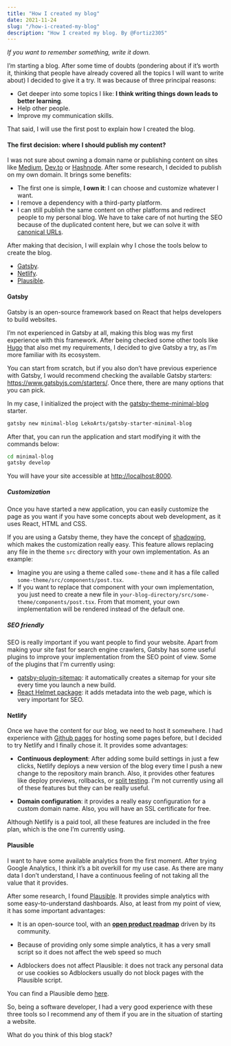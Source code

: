 ```yaml
---
title: "How I created my blog"
date: 2021-11-24
slug: "/how-i-created-my-blog"
description: "How I created my blog. By @Fortiz2305"
---
```


_If you want to remember something, write it down._

I’m starting a blog. After some time of doubts (pondering about if it’s worth it, thinking that people have already
covered all the topics I will want to write about) I decided to give it a try. It was because of three principal reasons:

* Get deeper into some topics I like: **I think writing things down leads to better learning**.
* Help other people.
* Improve my communication skills.

That said, I will use the first post to explain how I created the blog.

#### The first decision: where I should publish my content?

I was not sure about owning a domain name or publishing content on sites like [Medium](https://medium.com/), [Dev.to](https://dev.to/)
or [Hashnode](https://hashnode.com/). After some research, I decided to publish on my own domain. It brings some benefits:

* The first one is simple, **I own it**: I can choose and customize whatever I want.
* I remove a dependency with a third-party platform.
* I can still publish the same content on other platforms and redirect people to my personal blog. We have to take care of not hurting the SEO because of the duplicated content here, but we can solve it with [canonical URLs](https://developers.google.com/search/docs/advanced/crawling/consolidate-duplicate-urls).

After making that decision, I will explain why I chose the tools below to create the blog.

* [Gatsby](https://www.gatsbyjs.com/).
* [Netlify](https://www.netlify.com/).
* [Plausible](https://plausible.io/).

#### Gatsby

Gatsby is an open-source framework based on React that helps developers to build websites.

I’m not experienced in Gatsby at all, making this blog was my first experience with this framework.
After being checked some other tools like [Hugo](https://gohugo.io/) that also met my requirements, I decided to give Gatsby a try,
as I’m more familiar with its ecosystem.

You can start from scratch, but if you also don’t have previous experience with Gatsby, I would recommend checking the
available Gatsby starters: https://www.gatsbyjs.com/starters/. Once there, there are many options that you can pick.

In my case, I initialized the project with the [gatsby-theme-minimal-blog](https://www.gatsbyjs.com/plugins/@lekoarts/gatsby-theme-minimal-blog/) starter.

```sh
gatsby new minimal-blog LekoArts/gatsby-starter-minimal-blog
```

After that, you can run the application and start modifying it with the commands below:

```sh
cd minimal-blog
gatsby develop
```

You will have your site accessible at [http://localhost:8000](http://localhost:8000).

##### Customization

Once you have started a new application, you can easily customize the page as you want if you have some concepts about web development, as it uses React, HTML and CSS.

If you are using a Gatsby theme, they have the concept of [shadowing](https://www.gatsbyjs.com/docs/how-to/plugins-and-themes/shadowing/),
which makes the customization really easy. This feature allows replacing any file in the theme `src` directory with your
own implementation. As an example:

* Imagine you are using a theme called `some-theme` and it has a file called `some-theme/src/components/post.tsx`.
* If you want to replace that component with your own implementation, you just need to create a new file in
`your-blog-directory/src/some-theme/components/post.tsx`. From that moment, your own implementation will be rendered
instead of the default one.

##### SEO friendly

SEO is really important if you want people to find your website. Apart from making your site fast for search engine crawlers,
Gatsby has some useful plugins to improve your implementation from the SEO point of view. Some of the plugins that I'm currently using:

* [gatsby-plugin-sitemap](https://www.gatsbyjs.com/plugins/gatsby-plugin-sitemap/): it automatically creates a sitemap for your site every time you launch a new build.
* [React Helmet package](https://github.com/nfl/react-helmet): it adds metadata into the web page, which is very important for SEO.

#### Netlify

Once we have the content for our blog, we need to host it somewhere. I had experience with [Github pages](https://pages.github.com/)
for hosting some pages before, but I decided to try Netlify and I finally chose it. It provides some advantages:

* **Continuous deployment**: After adding some build settings in just a few clicks, Netlify deploys a new version of the blog
every time I push a new change to the repository main branch. Also, it provides other features like deploy previews,
rollbacks, or [split testing](https://docs.netlify.com/site-deploys/split-testing/).
I'm not currently using all of these features but they can be really useful.

* **Domain configuration**: it provides a really easy configuration for a custom domain name. Also, you will have an SSL certificate for free.

Although Netlify is a paid tool, all these features are included in the free plan, which is the one I’m currently using.

#### Plausible

I want to have some available analytics from the first moment. After trying Google Analytics, I think it’s a bit overkill for my use case.
As there are many data I don’t understand, I have a continuous feeling of not taking all the value that it provides.

After some research, I found [Plausible](https://plausible.io/). It provides simple analytics with some easy-to-understand dashboards.
Also, at least from my point of view, it has some important advantages:

* It is an open-source tool, with an [**open product roadmap**](https://github.com/plausible/analytics/projects/1) driven
by its community.

* Because of providing only some simple analytics, it has a very small script so it does not affect the web speed so much

* Adblockers does not affect Plausible: it does not track any personal data or use cookies so Adblockers usually do not
block pages with the Plausible script.

You can find a Plausible demo [here](https://plausible.io/plausible.io).

So, being a software developer, I had a very good experience with these three tools so I recommend any of them if you are
in the situation of starting a website.

What do you think of this blog stack?
